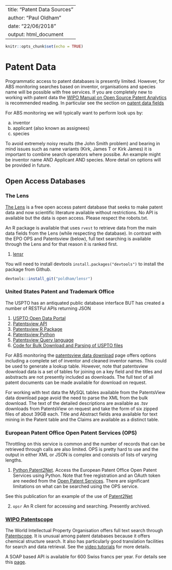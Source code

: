 --
title: "Patent Data Sources"
author: "Paul Oldham"
date: "22/06/2018"
output: html_document
---

```r
knitr::opts_chunk$set(echo = TRUE)
```

# Patent Data

Programmatic access to patent databases is presently limited. However, for ABS monitoring searches based on inventor, organisations and species name will be possible with free services. If you are completely new to working with patent data the [WIPO Manual on Open Source Patent Analytics](https://wipo-analytics.github.io/introduction.html) is recommended reading. In particular see the section on [patent data fields](https://wipo-analytics.github.io/datafields.html)

For ABS monitoring we will typically want to perform look ups by: 

a) inventor
b) applicant (also known as assignees)
c) species

To avoid extremely noisy results (the John Smith problem) and bearing in mind issues such as name variants (Kirk, James T or Kirk James) it is important to combine search operators where possibe. An example might be inventor name AND Applicant AND species. More detail on options will be provided in future. 

## Open Access Databases

### The Lens

[The Lens](https://www.lens.org/) is a free open access patent database that seeks to make patent data and now scientific literature available without restrictions. No API is available but the data is open access. Please respect the robots.txt.

An R package is available that uses `rvest` to retrieve data from the main data fields from the Lens (while respecting the database). In contrast with the EPO OPS and Patentsview (below), full text searching is available through the Lens and for that reason it is ranked first.

1. [lensr](https://github.com/poldham/lensr)

You will need to install devtools `install.packages("devtools")` to install the package from Github.

```r
devtools::install_git("poldham/lensr")
```

### United States Patent and Trademark Office

The USPTO has an antiquated public database interface BUT has created a number of RESTFul APIs returning JSON

1. [USPTO Open Data Portal](https://developer.uspto.gov/api-catalog)
2. [Patentsview API](http://www.patentsview.org/api/query-language.html)
3. [Patentsview R Package](https://github.com/ropensci/patentsview)
4. [Patentsview Python](https://github.com/CSSIP-AIR/PatentsView-APIWrapper)
5. [Patentsview Query language](http://www.patentsview.org/api/query-language.html)
6. [Code for Bulk Download and Parsing of USPTO files](https://github.com/USPTO/PatentPublicData)

For ABS monitoring the [patentsview data download](http://www.patentsview.org/download/) page offers options including a complete set of inventor and cleaned inventor names. This could be used to generate a lookup table. However, note that patentsview download data is a set of tables for joining on a key field and the titles and asbstracts are not presently included as downloads. The full text of all patent documents can be made available for download on request. 

For working with text data the MySQL tables available from the PatentsView data download page avoid the need to parse the XML from the bulk download. The text of the detailed descriptions are available as .tsv downloads from PatentsView on request and take the form of six zipped files of about 39GB each. Title and Abstract fields area available for text mining in the Patent table and the Claims are available as a distinct table. 

### European Patent Office Open Patent Services (OPS)

Throttling on this service is common and the number of records that can be retrieved through calls are also limited. OPS is pretty hard to use and the output in either XML or JSON is complex and consists of lists of varying lengths. 

1. [Python Patent2Net](https://github.com/Patent2net/P2N). Access the European Patent Office Open Patent Services using Python. Note that free registration and an OAuth token are needed from the [Open Patent Services](http://www.epo.org/searching-for-patents/data/web-services/ops.html#tab-1). There are significant limitations on what can be searched using the OPS service.

See this publication for an example of the use of [Patent2Net](https://www.researchgate.net/publication/303715502_Example_of_open-source_OPS_Open_Patent_Services_for_patent_education_and_information_using_the_computational_tool_Patent2Net)

2. `opsr` An R client for accessing and searching. Presently archived.

### [WIPO Patentscope](http://www.wipo.int/patentscope/en/)

The World Intellectual Property Organisation offers full text search through [Patentscope](http://www.wipo.int/patentscope/en/). It is unusual among patent databases because it offers chemical structure search. It also has particularly good translation facilities for search and data retrieval. See the [video tutorials](https://patentscope.wipo.int/search/en/tutorial.jsf) for more details.

A SOAP based API is available for 600 Swiss francs per year. For details see this [page](http://www.wipo.int/patentscope/en/data/).
